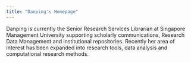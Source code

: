 ```yaml
---
title: "Danping's Homepage"
---
```


Danping is currently the Senior Research Services Librarian at Singapore Management University supporting scholarly communications, Research Data Management and institutional repositories. Recently her area of interest has been expanded into research tools, data analysis and computational research methods. 